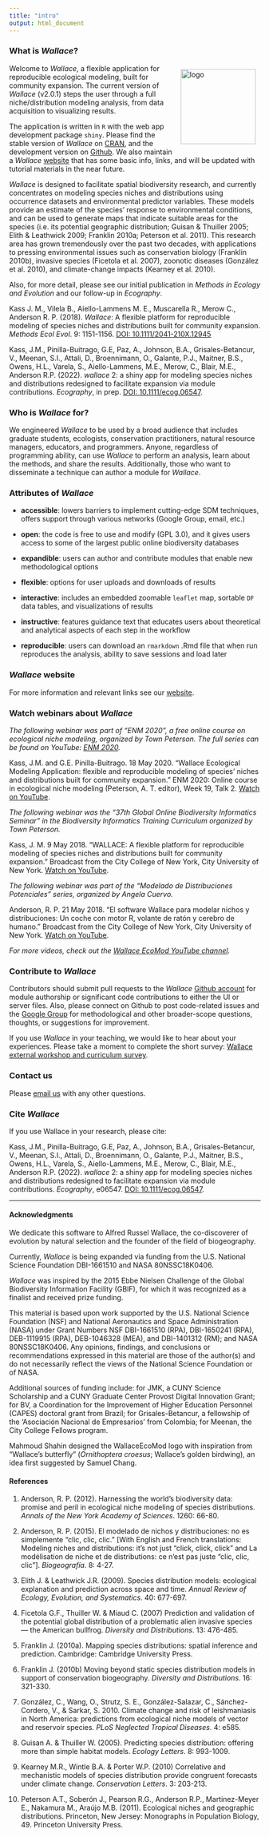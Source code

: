 ---
title: "intro"
output: html_document
---

### **What is *Wallace*?**  

<img src="logo.png" alt="logo" style="width: 150px; float:right; padding:10px;"/>

Welcome to *Wallace*, a flexible application for reproducible ecological modeling, built for community expansion. The current version of *Wallace* (v2.0.1) steps the user through a full niche/distribution modeling analysis, from data acquisition to visualizing results.

The application is written in `R` with the web app development package `shiny`. Please find the stable version of *Wallace* on <a href="https://CRAN.R-project.org/package=wallace" target="_blank">CRAN</a>, and the development version on <a href="https://github.com/wallaceEcoMod/wallace" target="_blank">Github</a>. We also maintain a *Wallace* <a href="https://wallaceecomod.github.io/" target="_blank">website</a> that has some basic info, links, and will be updated with tutorial materials in the near future.

*Wallace* is designed to facilitate spatial biodiversity research, and currently concentrates on modeling species niches and distributions using occurrence datasets and environmental predictor variables. These models provide an estimate of the species' response to environmental conditions, and can be used to generate maps that indicate suitable areas for the species (i.e. its potential geographic distribution; Guisan & Thuiller 2005; Elith & Leathwick 2009; Franklin 2010a; Peterson et al. 2011). This research area has grown tremendously over the past two decades, with applications to pressing environmental issues such as conservation biology (Franklin 2010b), invasive species (Ficetola et al. 2007), zoonotic diseases (González et al. 2010), and climate-change impacts (Kearney et al. 2010).

Also, for more detail, please see our initial publication in *Methods in Ecology and Evolution* and our follow-up in *Ecography*.

Kass J. M., Vilela B., Aiello-Lammens M. E., Muscarella R., Merow C., Anderson R. P. (2018). *Wallace*: A flexible platform for reproducible modeling of species niches and distributions built for community expansion. *Methods Ecol Evol*. 9: 1151-1156. <a href="https://doi.org/10.1111/2041-210X.12945" target="_blank">DOI: 10.1111/2041-210X.12945</a>

Kass, J.M., Pinilla-Buitrago, G.E, Paz, A., Johnson, B.A., Grisales-Betancur, V.,  Meenan, S.I., Attali, D., Broennimann, O., Galante, P.J., Maitner, B.S., Owens, H.L., Varela, S., Aiello-Lammens, M.E., Merow, C., Blair, M.E., Anderson R.P. (2022). *wallace* 2: a shiny app for modeling species niches and distributions redesigned to facilitate expansion via module contributions. *Ecography*, in prep. <a href="https://doi.org/10.1111/ecog.06547" target="_blank">DOI: 10.1111/ecog.06547</a>.  

### **Who is *Wallace* for?**  

We engineered *Wallace* to be used by a broad audience that includes graduate students, ecologists, conservation practitioners, natural resource managers, educators, and programmers. Anyone, regardless of programming ability, can use *Wallace* to perform an analysis, learn about the methods, and share the results. Additionally, those who want to disseminate a technique can author a module for *Wallace*. 

### **Attributes of _Wallace_**

* **accessible**: lowers barriers to implement cutting-edge SDM techniques, offers support through various networks (Google Group, email, etc.)

* **open**: the code is free to use and modify (GPL 3.0), and it gives users access to some of the largest public online biodiversity databases

* **expandible**: users can author and contribute modules that enable new methodological options

* **flexible**: options for user uploads and downloads of results

* **interactive**: includes an embedded zoomable `leaflet` map, sortable `DF` data tables, and visualizations of results

* **instructive**: features guidance text that educates users about theoretical and analytical aspects of each step in the workflow

* **reproducible**: users can download an `rmarkdown` .Rmd file that when run reproduces the analysis, ability to save sessions and load later

### **_Wallace_ website**

For more information and relevant links see our <a href="https://wallaceecomod.github.io/" target="_blank">website</a>.

### **Watch webinars about _Wallace_**

*The following webinar was part of "ENM 2020", a free online course on ecological niche modeling, organized by Town Peterson. The full series can be found on YouTube: <a href="https://www.youtube.com/playlist?list=PLhEJuWmv8Jf67qSdifDvgOk5DOJsNNiam" target="_blank">ENM 2020</a>.*

Kass, J.M. and G.E. Pinilla-Buitrago. 18 May 2020. “Wallace Ecological Modeling Application: flexible and reproducible modeling of species’ niches and distributions built for community expansion.” ENM 2020: Online course in ecological niche modeling (Peterson, A. T. editor), Week 19, Talk 2. <a href="https://youtu.be/kWNyNd2X1uo" target="_blank">Watch on YouTube</a>.  

*The following webinar was the "37th Global Online Biodiversity Informatics Seminar" in the Biodiversity Informatics Training Curriculum organized by Town Peterson.*

Kass, J. M. 9 May 2018. "WALLACE: A flexible platform for reproducible modeling of species niches and distributions built for community expansion." Broadcast from the City College of New York, City University of New York. <a href="https://www.youtube.com/watch?v=00CSd9vx2CE&feature=youtu.be" target="_blank">Watch on YouTube</a>.

*The following webinar was part of the "Modelado de Distribuciones Potenciales" series, organized by Angela Cuervo.*

Anderson, R. P. 21 May 2018. "El software Wallace para modelar nichos y distribuciones: Un coche con motor R, volante de ratón y cerebro de humano." Broadcast from the City College of New York, City University of New York. <a href="https://www.youtube.com/watch?v=0652g9PDKp4" target="_blank">Watch on YouTube</a>.  

*For more videos, check out the <a href="https://www.youtube.com/channel/UCDSLCE5bmw12B7oqmlKk7rg" target="_blank">Wallace EcoMod YouTube channel</a>.*

### **Contribute to _Wallace_**

Contributors should submit pull requests to the *Wallace* <a href="https://github.com/wallaceEcoMod/wallace" target="_blank">Github account</a> for module authorship or significant code contributions to either the UI or server files. Also, please connect on Github to post code-related issues and the <a href="https://groups.google.com/forum/#!forum/wallaceecomod" target="_blank">Google Group</a> for methodological and other broader-scope questions, thoughts, or suggestions for improvement.  

If you use *Wallace* in your teaching, we would like to hear about your experiences. Please take a moment to complete the short survey: <a href="https://docs.google.com/forms/d/e/1FAIpQLSdR4qVprBBpyEZwF4sAurjKuXrxggEA7jWnINenltnUY3nWnA/viewform?usp=sf_link" target="_blank">Wallace external workshop and curriculum survey</a>.

### **Contact us**

Please <a href="mailto:wallaceecomod@gmail.com" target="_blank">email us</a> with any other questions.

### **Cite _Wallace_**

If you use Wallace in your research, please cite:  

Kass, J.M., Pinilla-Buitrago, G.E, Paz, A., Johnson, B.A., Grisales-Betancur, V.,  Meenan, S.I., Attali, D., Broennimann, O., Galante, P.J., Maitner, B.S., Owens, H.L., Varela, S., Aiello-Lammens, M.E., Merow, C., Blair, M.E., Anderson R.P. (2022). *wallace* 2: a shiny app for modeling species niches and distributions redesigned to facilitate expansion via module contributions. *Ecography*, e06547. <a href="https://doi.org/10.1111/ecog.06547" target="_blank">DOI: 10.1111/ecog.06547</a>.  

***

#### **Acknowledgments**

We dedicate this software to Alfred Russel Wallace, the co-discoverer of evolution by natural selection and the founder of the field of biogeography. 

Currently, *Wallace* is being expanded via funding from the U.S. National Science Foundation DBI-1661510 and NASA 80NSSC18K0406.

*Wallace* was inspired by the 2015 Ebbe Nielsen Challenge of the Global Biodiversity Information Facility (GBIF), for which it was recognized as a finalist and received prize funding.

This material is based upon work supported by the U.S. National Science Foundation (NSF) and National Aeronautics and Space Administration (NASA) under Grant Numbers NSF DBI-1661510 (RPA), DBI-1650241 (RPA), DEB-1119915 (RPA), DEB-1046328 (MEA), and DBI-1401312 (RM); and NASA 80NSSC18K0406. Any opinions, findings, and conclusions or recommendations expressed in this material are those of the author(s) and do not necessarily reflect the views of the National Science Foundation or of NASA.

Additional sources of funding include: for JMK, a CUNY Science Scholarship and a CUNY Graduate Center Provost Digital Innovation Grant; for BV, a Coordination for the Improvement of Higher Education Personnel (CAPES) doctoral grant from Brazil; for Grisales-Betancur, a fellowship of the 'Asociación Nacional de Empresarios' from Colombia; for Meenan, the City College Fellows program.

Mahmoud Shahin designed the WallaceEcoMod logo with inspiration from “Wallace’s butterfly” (*Ornithoptera croesus*; Wallace’s golden birdwing), an idea first suggested by Samuel Chang.

#### **References**

1. Anderson, R. P. (2012). Harnessing the world's biodiversity data: promise and peril in ecological niche modeling of species distributions. *Annals of the New York Academy of Sciences*. 1260: 66-80.

2. Anderson, R. P. (2015). El modelado de nichos y distribuciones: no es simplemente "clic, clic, clic." [With English and French translations: Modeling niches and distributions: it's not just "click, click, click" and La modélisation de niche et de distributions: ce n'est pas juste "clic, clic, clic"]. *Biogeografía*. 8: 4-27.

3. Elith J. & Leathwick J.R. (2009). Species distribution models: ecological explanation and prediction across space and time. *Annual Review of Ecology, Evolution, and Systematics*. 40: 677-697.

4. Ficetola G.F., Thuiller W. & Miaud C. (2007) Prediction and validation of the potential global distribution of a problematic alien invasive species &horbar; the American bullfrog. *Diversity and Distributions*. 13: 476-485.

5. Franklin J. (2010a). Mapping species distributions: spatial inference and prediction. Cambridge: Cambridge University Press.

6. Franklin J. (2010b) Moving beyond static species distribution models in support of conservation biogeography. *Diversity and Distributions*. 16: 321-330.

7. González, C., Wang, O., Strutz, S. E., González-Salazar, C., Sánchez-Cordero, V., & Sarkar, S. 2010. Climate change and risk of leishmaniasis in North America: predictions from ecological niche models of vector and reservoir species. *PLoS Neglected Tropical Diseases*. 4: e585.

8. Guisan A. & Thuiller W. (2005). Predicting species distribution: offering more than simple habitat models. *Ecology Letters*. 8: 993-1009.

9. Kearney M.R., Wintle B.A. & Porter W.P. (2010) Correlative and mechanistic models of species distribution provide congruent forecasts under climate change. *Conservation Letters*. 3: 203-213.

10. Peterson A.T., Soberón J., Pearson R.G., Anderson R.P., Martinez-Meyer E., Nakamura M., Araújo M.B. (2011). Ecological niches and geographic distributions. Princeton, New Jersey: Monographs in Population Biology, 49. Princeton University Press.
